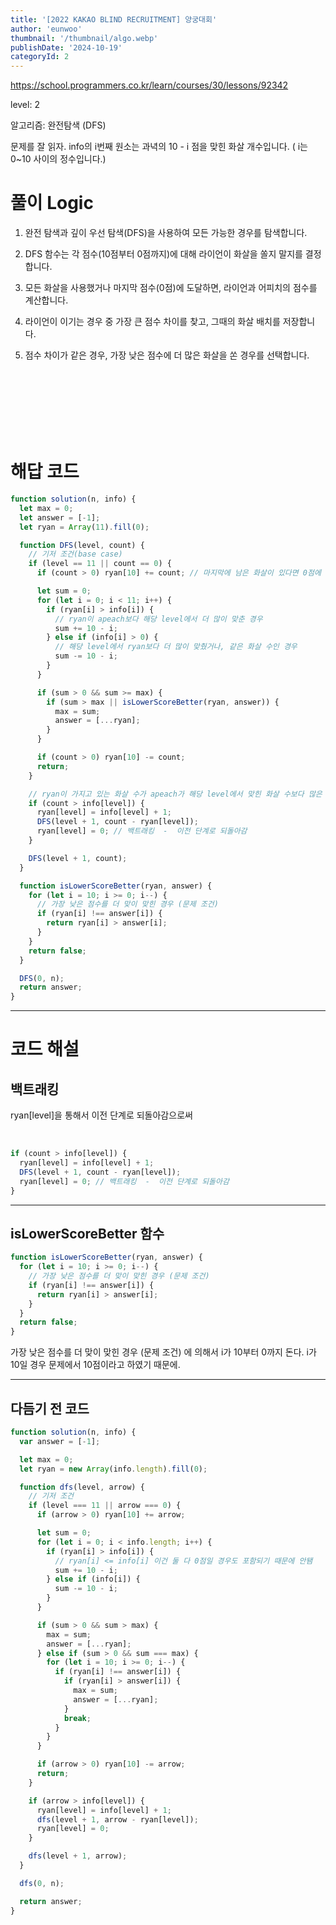 ```yaml
---
title: '[2022 KAKAO BLIND RECRUITMENT] 양궁대회'
author: 'eunwoo'
thumbnail: '/thumbnail/algo.webp'
publishDate: '2024-10-19'
categoryId: 2
---
```


https://school.programmers.co.kr/learn/courses/30/lessons/92342

level: 2

알고리즘: 완전탐색 (DFS)

문제를 잘 읽자.
info의 i번째 원소는 과녁의 10 - i 점을 맞힌 화살 개수입니다. ( i는 0~10 사이의 정수입니다.)

# 풀이 Logic

1. 완전 탐색과 깊이 우선 탐색(DFS)을 사용하여 모든 가능한 경우를 탐색합니다.

2. DFS 함수는 각 점수(10점부터 0점까지)에 대해 라이언이 화살을 쏠지 말지를 결정합니다.

3. 모든 화살을 사용했거나 마지막 점수(0점)에 도달하면, 라이언과 어피치의 점수를 계산합니다.

4. 라이언이 이기는 경우 중 가장 큰 점수 차이를 찾고, 그때의 화살 배치를 저장합니다.

5. 점수 차이가 같은 경우, 가장 낮은 점수에 더 많은 화살을 쏜 경우를 선택합니다.

<br />
<br />
<br />
<br />
<br />
<br />

# 해답 코드

```js
function solution(n, info) {
  let max = 0;
  let answer = [-1];
  let ryan = Array(11).fill(0);

  function DFS(level, count) {
    // 기저 조건(base case)
    if (level == 11 || count == 0) {
      if (count > 0) ryan[10] += count; // 마지막에 남은 화살이 있다면 0점에 할당하고, 계산 후 다시 제거합니다.

      let sum = 0;
      for (let i = 0; i < 11; i++) {
        if (ryan[i] > info[i]) {
          // ryan이 apeach보다 해당 level에서 더 많이 맞춘 경우
          sum += 10 - i;
        } else if (info[i] > 0) {
          // 해당 level에서 ryan보다 더 많이 맞췄거나, 같은 화살 수인 경우
          sum -= 10 - i;
        }
      }

      if (sum > 0 && sum >= max) {
        if (sum > max || isLowerScoreBetter(ryan, answer)) {
          max = sum;
          answer = [...ryan];
        }
      }

      if (count > 0) ryan[10] -= count;
      return;
    }

    // ryan이 가지고 있는 화살 수가 apeach가 해당 level에서 맞힌 화살 수보다 많은 경우
    if (count > info[level]) {
      ryan[level] = info[level] + 1;
      DFS(level + 1, count - ryan[level]);
      ryan[level] = 0; // 백트래킹  -  이전 단계로 되돌아감
    }

    DFS(level + 1, count);
  }

  function isLowerScoreBetter(ryan, answer) {
    for (let i = 10; i >= 0; i--) {
      // 가장 낮은 점수를 더 맞이 맞힌 경우 (문제 조건)
      if (ryan[i] !== answer[i]) {
        return ryan[i] > answer[i];
      }
    }
    return false;
  }

  DFS(0, n);
  return answer;
}
```

---

# 코드 해설

## 백트래킹

ryan[level]을 통해서 이전 단계로 되돌아감으로써

<br />

```js
if (count > info[level]) {
  ryan[level] = info[level] + 1;
  DFS(level + 1, count - ryan[level]);
  ryan[level] = 0; // 백트래킹  -  이전 단계로 되돌아감
}
```

---

## isLowerScoreBetter 함수

```js
function isLowerScoreBetter(ryan, answer) {
  for (let i = 10; i >= 0; i--) {
    // 가장 낮은 점수를 더 맞이 맞힌 경우 (문제 조건)
    if (ryan[i] !== answer[i]) {
      return ryan[i] > answer[i];
    }
  }
  return false;
}
```

가장 낮은 점수를 더 맞이 맞힌 경우 (문제 조건) 에 의해서 i가 10부터 0까지 돈다. i가 10일 경우 문제에서 10점이라고 하였기 때문에.

---

## 다듬기 전 코드

```js
function solution(n, info) {
  var answer = [-1];

  let max = 0;
  let ryan = new Array(info.length).fill(0);

  function dfs(level, arrow) {
    // 기저 조건
    if (level === 11 || arrow === 0) {
      if (arrow > 0) ryan[10] += arrow;

      let sum = 0;
      for (let i = 0; i < info.length; i++) {
        if (ryan[i] > info[i]) {
          // ryan[i] <= info[i] 이건 둘 다 0점일 경우도 포함되기 때문에 안됌
          sum += 10 - i;
        } else if (info[i]) {
          sum -= 10 - i;
        }
      }

      if (sum > 0 && sum > max) {
        max = sum;
        answer = [...ryan];
      } else if (sum > 0 && sum === max) {
        for (let i = 10; i >= 0; i--) {
          if (ryan[i] !== answer[i]) {
            if (ryan[i] > answer[i]) {
              max = sum;
              answer = [...ryan];
            }
            break;
          }
        }
      }

      if (arrow > 0) ryan[10] -= arrow;
      return;
    }

    if (arrow > info[level]) {
      ryan[level] = info[level] + 1;
      dfs(level + 1, arrow - ryan[level]);
      ryan[level] = 0;
    }

    dfs(level + 1, arrow);
  }

  dfs(0, n);

  return answer;
}
```
